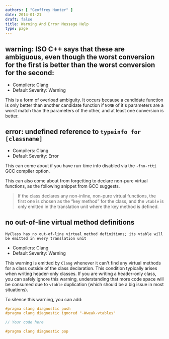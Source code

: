 ```yaml
---
authors: [ "Geoffrey Hunter" ]
date: 2014-01-21
draft: false
title: Warning And Error Message Help
type: page
---
```


## warning: ISO C++ says that these are ambiguous, even though the worst conversion for the first is better than the worst conversion for the second:

* Compilers: Clang
* Default Severity: Warning

This is a form of overload ambiguity. It occurs because a candidate function is only better than another candidate function if `NONE` of it's parameters are a worst match than the parameters of the other, and at least one conversion is better.

## error: undefined reference to `typeinfo for [classname]`

* Compilers: Clang
* Default Severity: Error

This can come about if you have run-time info disabled via the `-fno-rtti` GCC compiler option.

This can also come about from forgetting to declare non-pure virtual functions, as the following snippet from GCC suggests.

> If the class declares any non-inline, non-pure virtual functions, the first one is chosen as the “key method” for the class, and the `vtable` is only emitted in the translation unit where the key method is defined.

## no out-of-line virtual method definitions

```text
MyClass has no out-of-line virtual method definitions; its vtable will be emitted in every translation unit
```

* Compilers: Clang
* Default Severity: Warning

This warning is emitted by `Clang` whenever it can't find any virtual methods for a class outside of the class declaration. This condition typically arises when writing header-only classes. If you are writing a header-only class, you can safely ignore this warning, understanding that more code space will be consumed due to `vtable` duplication (which should be a big issue in most situations).

To silence this warning, you can add:

```c++
#pragma clang diagnostic push
#pragma clang diagnostic ignored "-Wweak-vtables"

// Your code here

#pragma clang diagnostic pop
```
